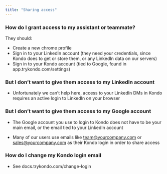 ```yaml
---
title: "Sharing access"
---
```


### How do I grant access to my assistant or teammate?

They should:

- Create a new chrome profile
- Sign in to your LinkedIn account (they need your credentials, since Kondo does to get or store them, or any LinkedIn data on our servers)
- Sign in to your Kondo account (tied to Google, found in app.trykondo.com/settings)

### But I don’t want to give them access to my LinkedIn account

* Unfortunately we can’t help here, access to your LinkedIn DMs in Kondo requires an active login to LinkedIn on your browser

### But I don’t want to give them access to my Google account

* The Google account you use to login to Kondo does not have to be your main email, or the email tied to your LinkedIn account

* Many of our users use emails like [team@yourcompany.com](mailto:team@yourcompany.com) or [sales@yourcompany.com](mailto:sales@yourcompany.com) as their Kondo login in order to share access

### How do I change my Kondo login email

* See docs.trykondo.com/change-login
